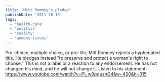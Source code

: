 ```yaml
---
title: "Mitt Romney's pledge"
publishDate: '2011-10-19'
tags:
  - 'health-care'
  - 'politics'
  - 'reality'
  - 'womens-issues'
---
```


Pro-choice, multiple choice, or pro-life, Mitt Romney rejects a hyphenated title. He pledges instead "to preserve and protect a woman's right to choose." This is not a label or a reaction to any endorsement. He has not changed his mind, and he will not change it. Listen to his statement:
https://www.youtube.com/watch?v=P\_w9pquznG4&w=420&h=315
